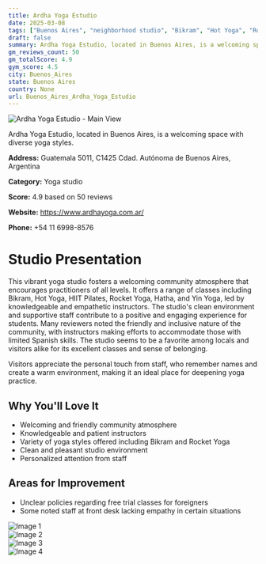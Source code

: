 ```yaml
---
title: Ardha Yoga Estudio
date: 2025-03-08
tags: ["Buenos Aires", "neighborhood studio", "Bikram", "Hot Yoga", "Rocket Yoga", "community", "friendly environment", "Buenos Aires"]  
draft: false
summary: Ardha Yoga Estudio, located in Buenos Aires, is a welcoming space with diverse yoga styles.
gm_reviews_count: 50
gm_totalScore: 4.9
gym_score: 4.5
city: Buenos_Aires
state: Buenos Aires
country: None
url: Buenos_Aires_Ardha_Yoga_Estudio
---
```


<div className="aspect-[16/9] relative my-8">
  <img 
    src="https://lh5.googleusercontent.com/p/AF1QipMurRoh23-0plTrEveYbMURD8lIccfLhNq9YCI=w1920-h1080-k-no"
    alt="Ardha Yoga Estudio - Main View"
    className="object-cover absolute inset-0 w-full h-full rounded-lg"
  />
</div>

Ardha Yoga Estudio, located in Buenos Aires, is a welcoming space with diverse yoga styles.

**Address:** Guatemala 5011, C1425 Cdad. Autónoma de Buenos Aires, Argentina

**Category:** Yoga studio

**Score:** 4.9 based on 50 reviews

**Website:** https://www.ardhayoga.com.ar/

**Phone:** +54 11 6998-8576

# Studio Presentation

This vibrant yoga studio fosters a welcoming community atmosphere that encourages practitioners of all levels. It offers a range of classes including Bikram, Hot Yoga, HIIT Pilates, Rocket Yoga, Hatha, and Yin Yoga, led by knowledgeable and empathetic instructors. The studio's clean environment and supportive staff contribute to a positive and engaging experience for students. Many reviewers noted the friendly and inclusive nature of the community, with instructors making efforts to accommodate those with limited Spanish skills. The studio seems to be a favorite among locals and visitors alike for its excellent classes and sense of belonging.

Visitors appreciate the personal touch from staff, who remember names and create a warm environment, making it an ideal place for deepening yoga practice.

## Why You'll Love It

- Welcoming and friendly community atmosphere
- Knowledgeable and patient instructors
- Variety of yoga styles offered including Bikram and Rocket Yoga
- Clean and pleasant studio environment
- Personalized attention from staff

## Areas for Improvement

- Unclear policies regarding free trial classes for foreigners
- Some noted staff at front desk lacking empathy in certain situations

<div className="grid grid-cols-1 xl:grid-cols-2 gap-4 my-8">
<div className="aspect-[4/3] relative"><img src="https://lh5.googleusercontent.com/p/AF1QipO2F_iY-zrtAnA_Xln9Kfx1oguw9_R4fXnezrxS=w1920-h1080-k-no" alt="Image 1" className="object-cover absolute inset-0 w-full h-full rounded-lg" /></div>
<div className="aspect-[4/3] relative"><img src="https://lh5.googleusercontent.com/p/AF1QipNi1I3lcVM3GWVKmyVj6j9_g_hYqaMmYGrNEs4=w1920-h1080-k-no" alt="Image 2" className="object-cover absolute inset-0 w-full h-full rounded-lg" /></div>
<div className="aspect-[4/3] relative"><img src="https://lh5.googleusercontent.com/p/AF1QipM90vpdB1oi4YhSc9LDK1bUzAl2qH12JgTgAdIv=w1920-h1080-k-no" alt="Image 3" className="object-cover absolute inset-0 w-full h-full rounded-lg" /></div>
<div className="aspect-[4/3] relative"><img src="https://lh5.googleusercontent.com/p/AF1QipOTs_ehpwNrW2G88RyfXGczjAlimXeby6Kyfac=w1920-h1080-k-no" alt="Image 4" className="object-cover absolute inset-0 w-full h-full rounded-lg" /></div>
</div>